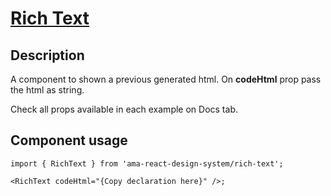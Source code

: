 
<Meta title="Components/Rich Text/Rich Text Docs" />

<h1 className="mb-32">
  <u>Rich Text</u>
</h1>

<h2> Description </h2>
<p className="fs-16">
  A component to shown a previous generated html. On <b>codeHtml</b> prop pass the html as string.
</p>
<p className="fs-16">Check all props available in each example on Docs tab.</p>

<h2>Component usage </h2>

```tsx
import { RichText } from 'ama-react-design-system/rich-text';

<RichText codeHtml="{Copy declaration here}" />;
```
